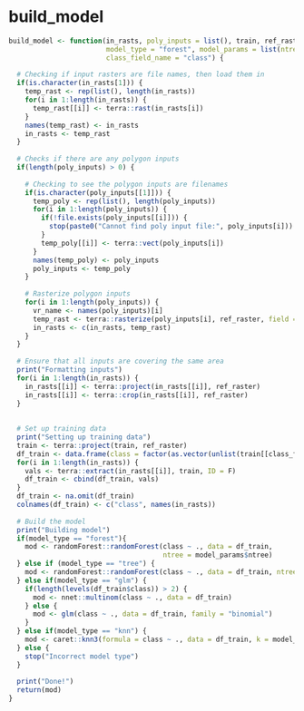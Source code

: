 # build_model {.unnumbered}

```r
build_model <- function(in_rasts, poly_inputs = list(), train, ref_raster,
                        model_type = "forest", model_params = list(ntree = 200),
                        class_field_name = "class") {
  
  # Checking if input rasters are file names, then load them in
  if(is.character(in_rasts[1])) {
    temp_rast <- rep(list(), length(in_rasts))
    for(i in 1:length(in_rasts)) {
      temp_rast[[i]] <- terra::rast(in_rasts[i])
    }
    names(temp_rast) <- in_rasts
    in_rasts <- temp_rast
  }
  
  # Checks if there are any polygon inputs
  if(length(poly_inputs) > 0) {
    
    # Checking to see the polygon inputs are filenames
    if(is.character(poly_inputs[[1]])) {
      temp_poly <- rep(list(), length(poly_inputs))
      for(i in 1:length(poly_inputs)) {
        if(!file.exists(poly_inputs[[i]])) {
          stop(paste0("Cannot find poly input file:", poly_inputs[i]))
        }
        temp_poly[[i]] <- terra::vect(poly_inputs[i]) 
      }
      names(temp_poly) <- poly_inputs
      poly_inputs <- temp_poly
    }
    
    # Rasterize polygon inputs
    for(i in 1:length(poly_inputs)) {
      vr_name <- names(poly_inputs)[i]
      temp_rast <- terra::rasterize(poly_inputs[i], ref_raster, field = vr_name)
      in_rasts <- c(in_rasts, temp_rast)
    }
  }
  
  # Ensure that all inputs are covering the same area
  print("Formatting inputs")
  for(i in 1:length(in_rasts)) {
    in_rasts[[i]] <- terra::project(in_rasts[[i]], ref_raster)
    in_rasts[[i]] <- terra::crop(in_rasts[[i]], ref_raster)
  }
  
  
  # Set up training data
  print("Setting up training data")
  train <- terra::project(train, ref_raster)
  df_train <- data.frame(class = factor(as.vector(unlist(train[[class_field_name]]))))
  for(i in 1:length(in_rasts)) {
    vals <- terra::extract(in_rasts[[i]], train, ID = F)
    df_train <- cbind(df_train, vals)
  }
  df_train <- na.omit(df_train)
  colnames(df_train) <- c("class", names(in_rasts))
  
  # Build the model
  print("Building model")
  if(model_type == "forest"){
    mod <- randomForest::randomForest(class ~ ., data = df_train, 
                                      ntree = model_params$ntree)
  } else if (model_type == "tree") {
    mod <- randomForest::randomForest(class ~ ., data = df_train, ntree = 1)
  } else if(model_type == "glm") {
    if(length(levels(df_train$class)) > 2) {
      mod <- nnet::multinom(class ~ ., data = df_train)
    } else {
      mod <- glm(class ~ ., data = df_train, family = "binomial")
    }
  } else if(model_type == "knn") {
    mod <- caret::knn3(formula = class ~ ., data = df_train, k = model_params$k)
  } else {
    stop("Incorrect model type")
  }
  
  print("Done!")
  return(mod)
}
```
